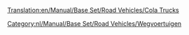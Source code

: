 [[Translation:en/Manual/Base Set/Road Vehicles/Cola Trucks]]

{{nl/Manual/Base Set/Road Vehicles/Wegvoertuig|name     = MightyMover Colatruck
  |img      = en/Archive/Old 32bpp/MightyMover Cola.png
  |price    = £4.797 (€9.594)
  |speed    = 30 mph (48 km/h)
  |annual   = £421 (€842)
  |designed = 1936
  |life     = 15
  |capacity = 17.000 liter cola
}}
{{nl/Manual/Base Set/Road Vehicles/Wegvoertuig|name     = Powernaught Colatruck
  |img      = en/Archive/Old 32bpp/Powernaught Cola.png
  |price    = £6.027 (12.054)
  |speed    = 55 mph (88 km/h)
  |annual   = £787 (€1.640)
  |designed = 1975
  |life     = 15
  |capacity = 19.000 liter cola
}}
{{nl/Manual/Base Set/Road Vehicles/Wegvoertuig|name     = Wizzow Colatruck
  |img      = en/Archive/Old 32bpp/Wizzow Cola.png
  |price    = £6.437 (€12.874)
  |speed    = 70 mph (112 km/h)
  |annual   = £1.125 (€2.640)
  |designed = 2012
  |life     = 15
  |capacity = 22.000 liter cola
}}

[[Category:nl/Manual/Base Set/Road Vehicles/Wegvoertuigen]]